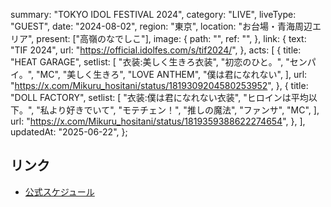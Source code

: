   summary: "TOKYO IDOL FESTIVAL 2024",
  category: "LIVE",
  liveType: "GUEST",
  date: "2024-08-02",
  region: "東京",
  location: "お台場・青海周辺エリア",
  present: ["高嶺のなでしこ"],
  image: {
    path: "",
    ref: "",
  },
  link: {
    text: "TIF 2024",
    url: "https://official.idolfes.com/s/tif2024/",
  },
  acts: [
    {
      title: "HEAT GARAGE",
      setlist: [
        "衣装:美しく生きろ衣装",
        "初恋のひと。",
        "センパイ。",
        "MC",
        "美しく生きろ",
        "LOVE ANTHEM",
        "僕は君になれない",
      ],
      url: "https://x.com/Mikuru_hositani/status/1819309204580253952",
    },
    {
      title: "DOLL FACTORY",
      setlist: [
        "衣装:僕は君になれない衣装",
        "ヒロインは平均以下。",
        "私より好きでいて",
        "モテチェン！",
        "推しの魔法",
        "ファンサ",
        "MC",
      ],
      url: "https://x.com/Mikuru_hositani/status/1819359388622274654",
    },
  ],
  updatedAt: "2025-06-22",
};

## リンク

- [公式スケジュール](https://takanenonadeshiko.jp/?p=2159)
